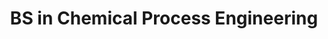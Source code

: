---
slug: bs-chemical-process-engineering
title: BS in Chemical Process Engineering
type: oncampus
cardDesc: "The program will be coming soon. Stay tuned for more informations."
cardImg: /course-1.jpg
coverImg: /cd3x.png
comingSoon: true
seo:
  desc: BS in Data Science & AI at IIT Madras Zanzibar. 4-Year Program. Comprehensive Curriculum. Hands-on Expertise. Diverse Job Prospects. Apply Now.
---